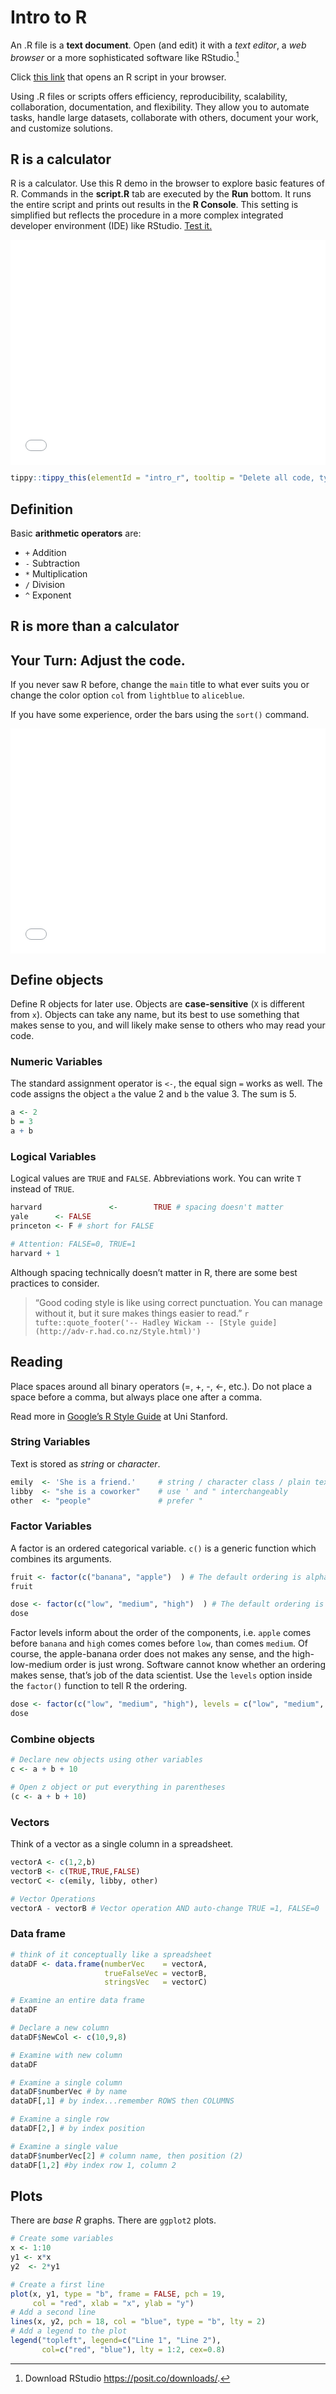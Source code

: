 
# Intro to R {-}
<!-- Comments start with one or multiple hash tags.  -->
<!-- http://seminars-in-applied-economics.de/wp-content/uploads/2020/08/SOEP_Practice_1.txt -->

An .R file is a **text document**. Open (and edit) it with a *text editor*, a *web browser* or a more sophisticated software like RStudio.^[Download RStudio <https://posit.co/downloads/>.] 

Click [this link](https://raw.githubusercontent.com/MarcoKuehne/marcokuehne.github.io/main/data/intro-r.R){target="_blank"} that opens an R script in your browser. 

Using .R files or scripts offers efficiency, reproducibility, scalability, collaboration, documentation, and flexibility. They allow you to automate tasks, handle large datasets, collaborate with others, document your work, and customize solutions.

<!-- https://raw.githubusercontent.com/MarcoKuehne/marcokuehne.github.io/main/data/intro-r.R -->
<!-- https://github.com/MarcoKuehne/marcokuehne.github.io/blob/main/data/intro-r.R -->
<!-- You can collapse sections in RStudio. -->

## R is a calculator {-}

<!-- By default, `tutorial` will convert all R chunks. -->
<!-- # ```{r, include=FALSE} -->
<!-- # tutorial::go_interactive(greedy=FALSE) -->
<!-- # ``` -->

R is a calculator. Use this R demo in the browser to explore basic features of R. Commands in the  **script.R** tab are executed by the **Run** bottom. It runs the entire script and prints out results in the **R Console**. This setting is simplified but reflects the procedure in a more complex integrated developer environment (IDE) like RStudio. <u id='intro_r'>Test it.</u> 

<iframe src="DCL/playground1.html" frameborder="0" scrolling="no" style="width:100%;height:360px"></iframe>

```r
tippy::tippy_this(elementId = "intro_r", tooltip = "Delete all code, type 1:20 and hit Run.")
```

:::: {.defbox}
::: {.titeldefbox}
<h2> Definition </h2>
:::
Basic **arithmetic operators** are:

- `+` Addition
- `-` Subtraction 
- `*` Multiplication
- `/` Division
- `^` Exponent 
::::

<!-- https://cdn.datacamp.com/dcl-react-prod/index.html -->
<!-- <script src=https://cdn.datacamp.com/datacamp-light-latest.min.js></script> -->
<!-- <script type="text/javascript" src="//cdn.datacamp.com/dcl-react.js.gz"></script> -->
<!-- <iframe src="DCL/intro_1.html" frameborder="0" scrolling="no" style="width:100%;height:360px"></iframe> -->

## R is more than a calculator {-}

:::: {.challenge}
::: {.titelchallenge}
<h2> Your Turn: Adjust the code.</h2>
:::

If you never saw R before, change the `main` title  to what ever suits you or change the color option `col` from `lightblue` to `aliceblue`. 

If you have some experience, order the bars using the `sort()` command.

<iframe src="DCL/playground_graph.html" frameborder="0" scrolling="no" style="width:100%;height:360px"></iframe>
::::

<!-- rdrr.io is working but does not look nice -->
<!-- <iframe width='100%' height='500' src='https://rdrr.io/snippets/embed/' frameborder='1'></iframe> -->

## Define objects {-}

Define R objects for later use. Objects are **case-sensitive** (`X` is different from `x`). Objects can take any name, but its best to use something that makes sense to you, and will likely make sense to others who may read your code.

### Numeric Variables {-}

The standard assignment operator is `<-`, the equal sign `=` works as well. The code assigns the object `a` the value 2 and `b` the value 3. The sum is 5. 

```r
a <- 2
b = 3
a + b
```

### Logical Variables {-}

Logical values are `TRUE` and `FALSE`. Abbreviations work. You can write `T` instead of `TRUE`. 

```r
harvard               <-        TRUE # spacing doesn't matter
yale      <- FALSE
princeton <- F # short for FALSE

# Attention: FALSE=0, TRUE=1
harvard + 1
```

Although spacing technically doesn't matter in R, there are some  best practices to consider. 

> “Good coding style is like using correct punctuation. You can manage without it, but it sure makes things easier to read.”</b>
`r tufte::quote_footer('-- Hadley Wickam -- [Style guide](http://adv-r.had.co.nz/Style.html)')`

:::: {.reading}
::: {.titelreading}
<h2> Reading </h2>
:::
Place spaces around all binary operators (=, +, -, <-, etc.). Do not place a space before a comma, but always place one after a comma. 

Read more in [Google's R Style Guide](https://web.stanford.edu/class/cs109l/unrestricted/resources/google-style.html) at Uni Stanford.
::::

### String Variables {-}

Text is stored as *string* or *character*.

```r
emily  <- 'She is a friend.'     # string / character class / plain text
libby  <- "she is a coworker"    # use ' and " interchangeably
other  <- "people"               # prefer "
``` 

### Factor Variables {-}

A factor is an ordered categorical variable. `c()` is a generic function which combines its arguments. 

```r
fruit <- factor(c("banana", "apple")  ) # The default ordering is alphabetic
fruit

dose <- factor(c("low", "medium", "high")  ) # The default ordering is alphabetic
dose
```

Factor levels inform about the order of the components, i.e. `apple` comes before `banana` and `high` comes comes before `low`, than comes `medium`. Of course, the apple-banana order does not makes any sense, and the high-low-medium order is just wrong. Software cannot know whether an ordering makes sense, that's job of the data scientist. Use the `levels` option inside the `factor()` function to tell R the ordering.

```r
dose <- factor(c("low", "medium", "high"), levels = c("low", "medium", "high") ) 
dose
```

### Combine objects {-}

```r
# Declare new objects using other variables
c <- a + b + 10

# Open z object or put everything in parentheses
(c <- a + b + 10)
```

### Vectors {-}

Think of a vector as a single column in a spreadsheet.

```r
vectorA <- c(1,2,b)
vectorB <- c(TRUE,TRUE,FALSE)
vectorC <- c(emily, libby, other) 

# Vector Operations
vectorA - vectorB # Vector operation AND auto-change TRUE =1, FALSE=0
```

### Data frame {-}

```r
# think of it conceptually like a spreadsheet
dataDF <- data.frame(numberVec    = vectorA,
                     trueFalseVec = vectorB,
                     stringsVec   = vectorC)

# Examine an entire data frame  
dataDF
```

```r
# Declare a new column
dataDF$NewCol <- c(10,9,8)

# Examine with new column
dataDF

# Examine a single column
dataDF$numberVec # by name
dataDF[,1] # by index...remember ROWS then COLUMNS

# Examine a single row
dataDF[2,] # by index position

# Examine a single value
dataDF$numberVec[2] # column name, then position (2)
dataDF[1,2] #by index row 1, column 2
```

## Plots {-}

There are *base R* graphs. There are `ggplot2` plots. 

```r
# Create some variables
x <- 1:10
y1 <- x*x
y2  <- 2*y1

# Create a first line
plot(x, y1, type = "b", frame = FALSE, pch = 19, 
     col = "red", xlab = "x", ylab = "y")
# Add a second line
lines(x, y2, pch = 18, col = "blue", type = "b", lty = 2)
# Add a legend to the plot
legend("topleft", legend=c("Line 1", "Line 2"),
       col=c("red", "blue"), lty = 1:2, cex=0.8)
```

